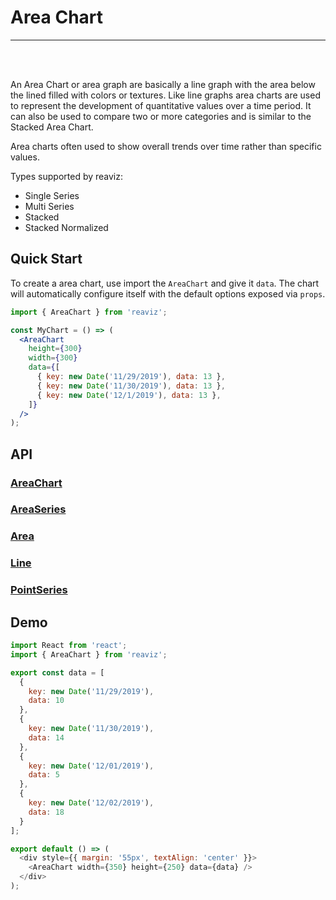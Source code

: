 

<Meta title="Docs/Chart Types/Area Chart" />

# Area Chart

---
<br />
<div className="doc-story">
  <Canvas sourceState="shown" of={AreaChartSingleSeriesStories.Simple} />
</div>
<br />

An Area Chart or area graph are basically a line graph with the area
below the lined filled with colors or textures. Like line graphs area charts are
used to represent the development of quantitative values over a time period. It can also be used
to compare two or more categories and is similar to the Stacked Area Chart.

Area charts often used to show overall trends over time rather than specific values.

Types supported by reaviz:

- Single Series
- Multi Series
- Stacked
- Stacked Normalized

## Quick Start
To create a area chart, use import the `AreaChart` and give it `data`. The chart
will automatically configure itself with the default options exposed via `props`.

```jsx
import { AreaChart } from 'reaviz';

const MyChart = () => (
  <AreaChart
    height={300}
    width={300}
    data={[
      { key: new Date('11/29/2019'), data: 13 },
      { key: new Date('11/30/2019'), data: 13 },
      { key: new Date('12/1/2019'), data: 13 },
    ]}
  />
);
```

## API
### [AreaChart](https://github.com/reaviz/reaviz/blob/master/src/AreaChart/AreaChart.tsx)
<ArgTypes of={AreaChart} />

### [AreaSeries](https://github.com/reaviz/reaviz/blob/master/src/AreaChart/AreaSeries/AreaSeries.tsx)
<ArgTypes of={AreaSeries} />

### [Area](https://github.com/reaviz/reaviz/blob/master/src/AreaChart/AreaSeries/Area.tsx)
<ArgTypes of={Area} />

### [Line](https://github.com/reaviz/reaviz/blob/master/src/AreaChart/AreaSeries/Line.tsx)
<ArgTypes of={Line} />

### [PointSeries](https://github.com/reaviz/reaviz/blob/master/src/AreaChart/AreaSeries/PointSeries.tsx)
<ArgTypes of={PointSeries} />

## Demo

```js codesandbox=reaviz
import React from 'react';
import { AreaChart } from 'reaviz';

export const data = [
  {
    key: new Date('11/29/2019'),
    data: 10
  },
  {
    key: new Date('11/30/2019'),
    data: 14
  },
  {
    key: new Date('12/01/2019'),
    data: 5
  },
  {
    key: new Date('12/02/2019'),
    data: 18
  }
];

export default () => (
  <div style={{ margin: '55px', textAlign: 'center' }}>
    <AreaChart width={350} height={250} data={data} />
  </div>
);
```
